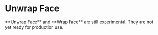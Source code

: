 
<Reference shortcut="" command="Unwrap Face" button="" />

# Unwrap Face

<Callout type="warning" emoji="⚠️">
    **Unwrap Face** and **Wrap Face** are still experimental. They are not yet ready for production use.
</Callout>















